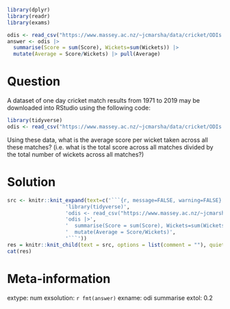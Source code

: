 ```r
library(dplyr)
library(readr)
library(exams)

odis <- read_csv("https://www.massey.ac.nz/~jcmarsha/data/cricket/ODIs.csv")
answer <- odis |>
  summarise(Score = sum(Score), Wickets=sum(Wickets)) |>
  mutate(Average = Score/Wickets) |> pull(Average)
```

Question
========

A dataset of one day cricket match results from 1971 to 2019 may be downloaded into RStudio using the following code:

```r
library(tidyverse)
odis <- read_csv("https://www.massey.ac.nz/~jcmarsha/data/cricket/ODIs.csv")
```

Using these data, what is the average score per wicket taken across all these matches? (i.e. what is the total score across all matches divided by the total number of wickets across all matches?)

Solution
========

```r
src <- knitr::knit_expand(text=c('```{r, message=FALSE, warning=FALSE}',
                   'library(tidyverse)',
                   'odis <- read_csv("https://www.massey.ac.nz/~jcmarsha/data/cricket/ODIs.csv")',
                   'odis |>',
                   '  summarise(Score = sum(Score), Wickets=sum(Wickets)) |>',
                   '  mutate(Average = Score/Wickets)',
                   '```'))
res = knitr::knit_child(text = src, options = list(comment = ""), quiet=TRUE)
cat(res)
```

Meta-information
================

extype: num
exsolution: `r fmt(answer)`
exname: odi summarise
extol: 0.2
